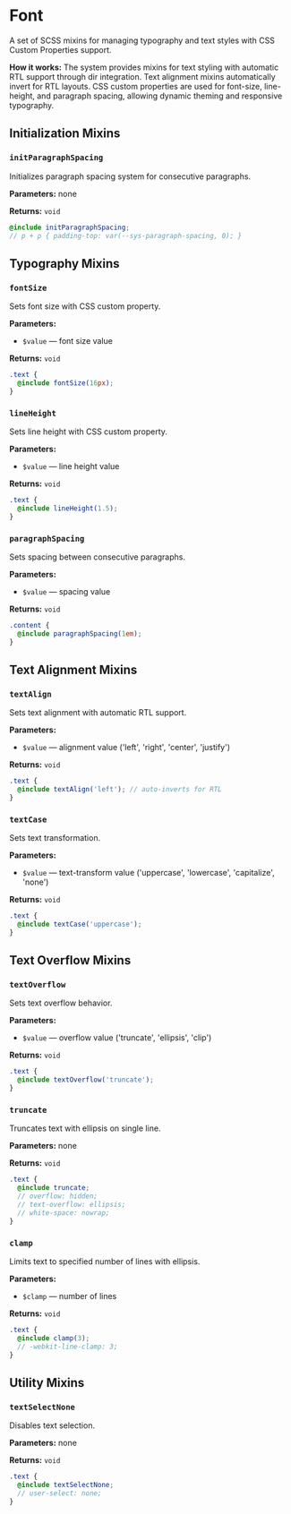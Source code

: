 
<Meta title='@dxtmisha/styles/en/Font'/>

# Font

A set of SCSS mixins for managing typography and text styles with CSS Custom Properties support.

**How it works:** The system provides mixins for text styling with automatic RTL support through dir integration. Text alignment mixins automatically invert for RTL layouts. CSS custom properties are used for font-size, line-height, and paragraph spacing, allowing dynamic theming and responsive typography.

## Initialization Mixins

### `initParagraphSpacing`

Initializes paragraph spacing system for consecutive paragraphs.

**Parameters:** none

**Returns:** `void`

```scss
@include initParagraphSpacing;
// p + p { padding-top: var(--sys-paragraph-spacing, 0); }
```

## Typography Mixins

### `fontSize`

Sets font size with CSS custom property.

**Parameters:**
- `$value` — font size value

**Returns:** `void`

```scss
.text {
  @include fontSize(16px);
}
```

### `lineHeight`

Sets line height with CSS custom property.

**Parameters:**
- `$value` — line height value

**Returns:** `void`

```scss
.text {
  @include lineHeight(1.5);
}
```

### `paragraphSpacing`

Sets spacing between consecutive paragraphs.

**Parameters:**
- `$value` — spacing value

**Returns:** `void`

```scss
.content {
  @include paragraphSpacing(1em);
}
```

## Text Alignment Mixins

### `textAlign`

Sets text alignment with automatic RTL support.

**Parameters:**
- `$value` — alignment value ('left', 'right', 'center', 'justify')

**Returns:** `void`

```scss
.text {
  @include textAlign('left'); // auto-inverts for RTL
}
```

### `textCase`

Sets text transformation.

**Parameters:**
- `$value` — text-transform value ('uppercase', 'lowercase', 'capitalize', 'none')

**Returns:** `void`

```scss
.text {
  @include textCase('uppercase');
}
```

## Text Overflow Mixins

### `textOverflow`

Sets text overflow behavior.

**Parameters:**
- `$value` — overflow value ('truncate', 'ellipsis', 'clip')

**Returns:** `void`

```scss
.text {
  @include textOverflow('truncate');
}
```

### `truncate`

Truncates text with ellipsis on single line.

**Parameters:** none

**Returns:** `void`

```scss
.text {
  @include truncate;
  // overflow: hidden;
  // text-overflow: ellipsis;
  // white-space: nowrap;
}
```

### `clamp`

Limits text to specified number of lines with ellipsis.

**Parameters:**
- `$clamp` — number of lines

**Returns:** `void`

```scss
.text {
  @include clamp(3);
  // -webkit-line-clamp: 3;
}
```

## Utility Mixins

### `textSelectNone`

Disables text selection.

**Parameters:** none

**Returns:** `void`

```scss
.text {
  @include textSelectNone;
  // user-select: none;
}
```

